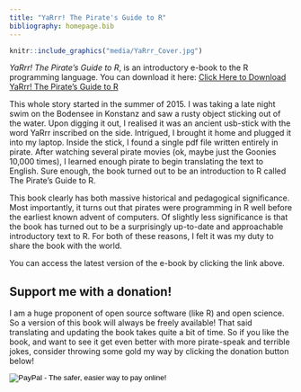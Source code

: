 ```yaml
---
title: "YaRrr! The Pirate's Guide to R"
bibliography: homepage.bib
---
```


```r
knitr::include_graphics("media/YaRrr_Cover.jpg")
```

*YaRrr! The Pirate's Guide to R*, is an introductory e-book to the R programming language. You can download it here: <a href="https://drive.google.com/file/d/0B4udF24Yxab0S1hnZlBBTmgzM3M/view?usp=sharing">Click Here to Download YaRrr! The Pirate's Guide to R</a>

This whole story started in the summer of 2015. I was taking a late night swim on the Bodensee in Konstanz and saw a rusty object sticking out of the water. Upon digging it out, I realised it was an ancient usb-stick with the word YaRrr inscribed on the side. Intrigued, I brought it home and plugged it into my laptop. Inside the stick, I found a single pdf file written entirely in pirate. After watching several pirate movies (ok, maybe just the Goonies 10,000 times), I learned enough pirate to begin translating the text to English. Sure enough, the book turned out to be an introduction to R called The Pirate’s Guide to R.

This book clearly has both massive historical and pedagogical significance. Most importantly, it turns out that pirates were programming in R well before the earliest known advent of computers. Of slightly less significance is that the book has turned out to be a surprisingly up-to-date and approachable introductory text to R. For both of these reasons, I felt it was my duty to share the book with the world.

You can access the latest version of the e-book by clicking the link above.

## Support me with a donation!

I am a huge proponent of open source software (like R) and open science. So a version of this book will always be freely available! That said translating and updating the book takes quite a bit of time. So if you like the book, and want to see it get even better with more pirate-speak and terrible jokes, consider throwing some gold my way by clicking the donation button below!

<form action="https://www.paypal.com/cgi-bin/webscr" method="post" target="_top"><input name="cmd" type="hidden" value="_s-xclick" /><input name="hosted_button_id" type="hidden" value="NWE3NP9LHDQ6J" /><input alt="PayPal - The safer, easier way to pay online!" name="submit" src="https://www.paypalobjects.com/webstatic/en_US/i/btn/png/silver-pill-paypal-34px.png" type="image" /><img src="https://www.paypalobjects.com/en_US/i/scr/pixel.gif" alt="" width="1" height="1" border="0" /></form>

